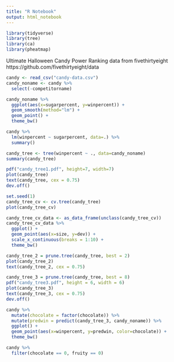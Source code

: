 ```yaml
---
title: "R Notebook"
output: html_notebook
---
```


```r
library(tidyverse)
library(tree)
library(ca)
library(pheatmap)
```

Ultimate Halloween Candy Power Ranking data from fivethirtyeight
https://github.com/fivethirtyeight/data

```r
candy <- read_csv("candy-data.csv")
candy_noname <- candy %>% 
  select(-competitorname)
```

```r
candy_noname %>%
  ggplot(aes(x=sugarpercent, y=winpercent)) +
  geom_smooth(method="lm") +
  geom_point() +
  theme_bw()
```

```r
candy %>% 
  lm(winpercent ~ sugarpercent, data=.) %>%
  summary()
```

```r
candy_tree <- tree(winpercent ~ ., data=candy_noname)
summary(candy_tree)
```

```r
pdf("candy_tree1.pdf", height=7, width=7)
plot(candy_tree)
text(candy_tree, cex = 0.75)
dev.off()
```

```r
set.seed(1)
candy_tree_cv <- cv.tree(candy_tree)
plot(candy_tree_cv)
```

```r
candy_tree_cv_data <- as_data_frame(unclass(candy_tree_cv))
candy_tree_cv_data %>% 
  ggplot() +
  geom_point(aes(x=size, y=dev)) +
  scale_x_continuous(breaks = 1:10) +
  theme_bw()
```


```r
candy_tree_2 = prune.tree(candy_tree, best = 2)
plot(candy_tree_2)
text(candy_tree_2, cex = 0.75)
```

```r
candy_tree_3 = prune.tree(candy_tree, best = 8)
pdf("candy_tree3.pdf", height = 6, width = 6)
plot(candy_tree_3)
text(candy_tree_3, cex = 0.75)
dev.off()
```

```r
candy %>%
  mutate(chocolate = factor(chocolate)) %>%
  mutate(predwin = predict(candy_tree_3, candy_noname)) %>%
  ggplot() +
  geom_point(aes(x=winpercent, y=predwin, color=chocolate)) +
  theme_bw()
```

```r
candy %>%
  filter(chocolate == 0, fruity == 0)
```


